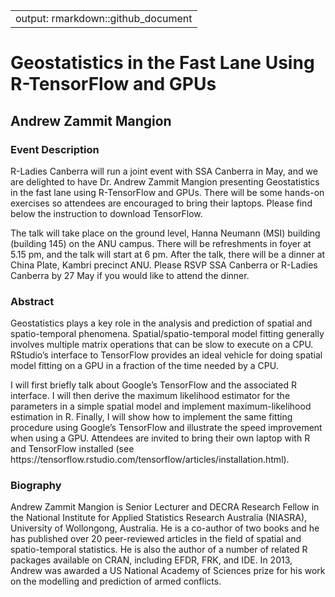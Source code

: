 
---
output: rmarkdown::github_document
---

<!-- README.md is generated from README.Rmd. Please edit that file -->

# Geostatistics in the Fast Lane Using R-TensorFlow and GPUs
## Andrew Zammit Mangion

### Event Description

R-Ladies Canberra will run a joint event with SSA Canberra in May, and we are delighted to have Dr. Andrew Zammit Mangion presenting Geostatistics in the fast lane using R-TensorFlow and GPUs. There will be some hands-on exercises so attendees are encouraged to bring their laptops. Please find below the instruction to download TensorFlow.

The talk will take place on the ground level, Hanna Neumann (MSI) building (building 145) on the ANU campus. There will be refreshments in foyer at 5.15 pm, and the talk will start at 6 pm. After the talk, there will be a dinner at China Plate, Kambri precinct ANU. Please RSVP SSA Canberra or R-Ladies Canberra by 27 May if you would like to attend the dinner.

### Abstract

Geostatistics plays a key role in the analysis and prediction of spatial and spatio-temporal phenomena. Spatial/spatio-temporal model fitting generally involves multiple matrix operations that can be slow to execute on a CPU. RStudio's interface to TensorFlow provides an ideal vehicle for doing spatial model fitting on a GPU in a fraction of the time needed by a CPU.

I will first briefly talk about Google's TensorFlow and the associated R interface. I will then derive the maximum likelihood estimator for the parameters in a simple spatial model and implement maximum-likelihood estimation in R. Finally, I will show how to implement the same fitting procedure using Google's TensorFlow and illustrate the speed improvement when using a GPU. Attendees are invited to bring their own laptop with R and TensorFlow installed (see https://tensorflow.rstudio.com/tensorflow/articles/installation.html).

### Biography

Andrew Zammit Mangion is Senior Lecturer and DECRA Research Fellow in the National Institute for Applied Statistics Research Australia (NIASRA), University of Wollongong, Australia. He is a co-author of two books and he has published over 20 peer-reviewed articles in the field of spatial and spatio-temporal statistics. He is also the author of a number of related R packages available on CRAN, including EFDR, FRK, and IDE. In 2013, Andrew was awarded a US National Academy of Sciences prize for his work on the modelling and prediction of armed conflicts.
